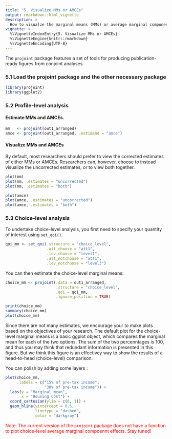 ```yaml
---
title: "5. Visualize MMs or AMCEs"
output: rmarkdown::html_vignette
description: >
  How to visualze the marginal means (MMs) or average marginal component effects (AMCEs)
vignette: >
  %\VignetteIndexEntry{5. Visualize MMs or AMCEs}
  %\VignetteEngine{knitr::rmarkdown}
  %\VignetteEncoding{UTF-8}
---
```


The `projoint` package features a set of tools for producing publication-ready figures from conjoint analyses.

### 5.1 Load the projoint package and the other necessary package

```r
library(projoint)
library(ggplot2)
```

### 5.2 Profile-level analysis

#### Estimate MMs and AMCEs.

```r
mm   <- projoint(out1_arranged) 
amce <- projoint(out1_arranged, .estimand = "amce")
```

#### Visualize MMs and AMCEs

By default, most researchers should prefer to view the corrected estimates of either MMs or AMCEs. Researchers can, however, choose to instead visualize the uncorrected estimates, or to view both together.

```r
plot(mm)
plot(mm, .estimates = "uncorrected")
plot(mm, .estimates = "both")
```

```r
plot(amce)
plot(amce, .estimates = "uncorrected")
plot(amce, .estimates = "both")
```

### 5.3 Choice-level analysis

To undertake choice-level analysis, you first need to specify your quantity of interest using `set_qoi()`.
```r
qoi_mm <- set_qoi(.structure = "choice_level", 
                  .att_choose = "att1", 
                  .lev_choose = "level1", 
                  .att_notchoose = "att1", 
                  .lev_notchoose = "level3")
```
You can then estimate the choice-level marginal means:
```r
choice_mm <- projoint(.data = out1_arranged, 
                      .structure = "choice_level", 
                      .qoi = qoi_mm, 
                      .ignore_position = TRUE)

print(choice_mm)
summary(choice_mm)
plot(choice_mm)
```

Since there are not many estimates, we encourage your to make plots based on the objectives of your research. The default plot for the choice-level marginal means is a basic ggplot object, which compares the marginal mean for each of the two options. The sum of the two percenntages is 100, and thus you may think that redundant information is presented in this figure. But we think this figure is an effectivey way to show the results of a head-to-head (choice-level) comparison.

You can polish by adding some layers :
```r
plot(choice_mm,
     .labels = c("15% of pre-tax income", 
                 "30% of pre-tax income")) +
  labs(y = "Marginal mean",
       x = "Housing Cost") +
  coord_cartesian(ylim = c(0, 1)) +
  geom_hline(yintercept = 0.5, 
             linetype = "dashed", 
             color = "darkgray")

```

<span style="color:red">Note: The current version of the `projoint` package does not have a function to plot choice-level average marginal compoennt effects. Stay tuned!</span> 
